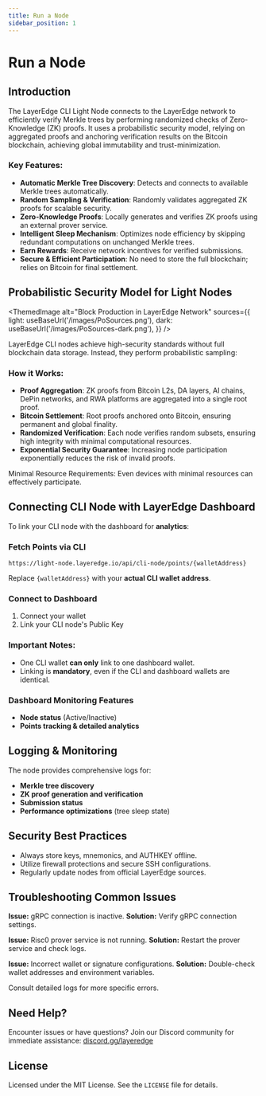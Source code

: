 ```yaml
---
title: Run a Node
sidebar_position: 1
---
```



# Run a Node

## Introduction

The LayerEdge CLI Light Node connects to the LayerEdge network to efficiently verify Merkle trees by performing randomized checks of Zero-Knowledge (ZK) proofs. It uses a probabilistic security model, relying on aggregated proofs and anchoring verification results on the Bitcoin blockchain, achieving global immutability and trust-minimization.

### Key Features:

* **Automatic Merkle Tree Discovery**: Detects and connects to available Merkle trees automatically.
* **Random Sampling & Verification**: Randomly validates aggregated ZK proofs for scalable security.
* **Zero-Knowledge Proofs**: Locally generates and verifies ZK proofs using an external prover service.
* **Intelligent Sleep Mechanism**: Optimizes node efficiency by skipping redundant computations on unchanged Merkle trees.
* **Earn Rewards**: Receive network incentives for verified submissions.
* **Secure & Efficient Participation**: No need to store the full blockchain; relies on Bitcoin for final settlement.

## Probabilistic Security Model for Light Nodes

<ThemedImage
  alt="Block Production in LayerEdge Network"
  sources={{
    light: useBaseUrl('/images/PoSources.png'),
    dark: useBaseUrl('/images/PoSources-dark.png'),
  }}
/>

LayerEdge CLI nodes achieve high-security standards without full blockchain data storage. Instead, they perform probabilistic sampling:

### How it Works:

* **Proof Aggregation**: ZK proofs from Bitcoin L2s, DA layers, AI chains, DePin networks, and RWA platforms are aggregated into a single root proof.
* **Bitcoin Settlement**: Root proofs anchored onto Bitcoin, ensuring permanent and global finality.
* **Randomized Verification**: Each node verifies random subsets, ensuring high integrity with minimal computational resources.
* **Exponential Security Guarantee**: Increasing node participation exponentially reduces the risk of invalid proofs.

Minimal Resource Requirements: Even devices with minimal resources can effectively participate.

## Connecting CLI Node with LayerEdge Dashboard

To link your CLI node with the dashboard for **analytics**:

### Fetch Points via CLI

```
https://light-node.layeredge.io/api/cli-node/points/{walletAddress}
```

Replace `{walletAddress}` with your **actual CLI wallet address**.

### Connect to Dashboard

1. Connect your wallet
2. Link your CLI node's Public Key

### Important Notes:

* One CLI wallet **can only** link to one dashboard wallet.
* Linking is **mandatory**, even if the CLI and dashboard wallets are identical.

### Dashboard Monitoring Features

* **Node status** (Active/Inactive)
* **Points tracking & detailed analytics**

## Logging & Monitoring

The node provides comprehensive logs for:

* **Merkle tree discovery**
* **ZK proof generation and verification**
* **Submission status**
* **Performance optimizations** (tree sleep state)

## Security Best Practices

* Always store keys, mnemonics, and AUTHKEY offline.
* Utilize firewall protections and secure SSH configurations.
* Regularly update nodes from official LayerEdge sources.

## Troubleshooting Common Issues

**Issue:** gRPC connection is inactive.
**Solution:** Verify gRPC connection settings.

**Issue:** Risc0 prover service is not running.
**Solution:** Restart the prover service and check logs.

**Issue:** Incorrect wallet or signature configurations.
**Solution:** Double-check wallet addresses and environment variables.

Consult detailed logs for more specific errors.

## Need Help?

Encounter issues or have questions? Join our Discord community for immediate assistance: [discord.gg/layeredge](https://discord.gg/layeredge)

## License

Licensed under the MIT License. See the `LICENSE` file for details. 